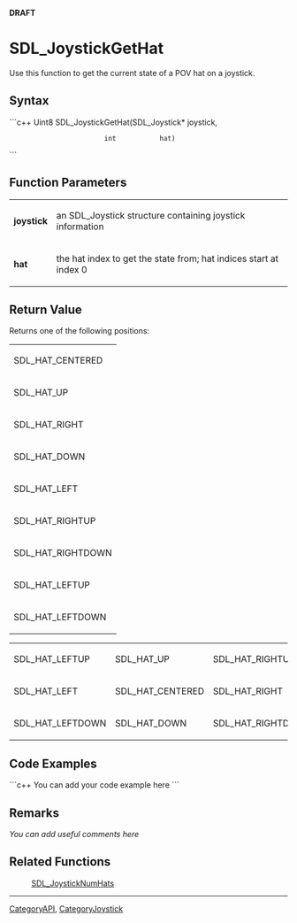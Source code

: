 '''DRAFT'''

= SDL_JoystickGetHat =
Use this function to get the current state of a POV hat on a joystick.


== Syntax ==
```c++
Uint8 SDL_JoystickGetHat(SDL_Joystick* joystick,
                         int           hat)
```

== Function Parameters ==
{|
|'''joystick'''
|an SDL_Joystick structure containing joystick information
|-
|'''hat'''
|the hat index to get the state from; hat indices start at index 0
|}


== Return Value ==
Returns one of the following positions:
{|
|SDL_HAT_CENTERED
|-
|SDL_HAT_UP
|-
|SDL_HAT_RIGHT
|-
|SDL_HAT_DOWN
|-
|SDL_HAT_LEFT
|-
|SDL_HAT_RIGHTUP
|-
|SDL_HAT_RIGHTDOWN
|-
|SDL_HAT_LEFTUP
|-
|SDL_HAT_LEFTDOWN
|}
<!-- <span style="color: green;">Should the defines/descriptions for each be included here since the RV is actually a Uint8 or will the user never see those? Should it be a list instead of a table?</span> -->

<!-- <span style="color: green;">Is this alternative table structure better?</span> -->
{|
|SDL_HAT_LEFTUP
|SDL_HAT_UP
|SDL_HAT_RIGHTUP
|-
|SDL_HAT_LEFT
|SDL_HAT_CENTERED
|SDL_HAT_RIGHT
|-
|SDL_HAT_LEFTDOWN
|SDL_HAT_DOWN
|SDL_HAT_RIGHTDOWN
|}

== Code Examples ==
```c++
You can add your code example here
```

== Remarks ==
''You can add useful comments here''

== Related Functions ==
:[[SDL_JoystickNumHats]]

----
[[CategoryAPI]], [[CategoryJoystick]]
